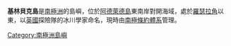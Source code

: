 {{unreferenced|time=2013-10-27T06:35:38+00:00}}
{{coord|67|34|S|68|5|W|source:GNIS|display=title}}

'''基林貝克島'''是[[南極洲|南極洲]]的島嶼，位於[[阿德萊德島|阿德萊德島]]東南岸對開海域，處於[[羅瑟拉角|羅瑟拉角]]以東，以[[英國|英國]]探險隊的冰川學家命名，現時由[[南極條約體系|南極條約體系]]管理。

{{DEFAULTSORT:Killingbeck Island}}
[[Category:南極洲島嶼|Category:南極洲島嶼]]


{{AdelaideIsland-geo-stub}}